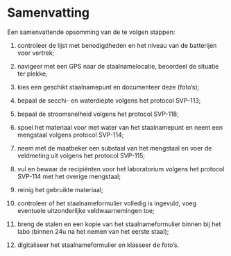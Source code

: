 # Samenvatting

Een samenvattende opsomming van de te volgen stappen:

1.  controleer de lijst met benodigdheden en het niveau van de batterijen voor vertrek;

2.  navigeer met een GPS naar de staalnamelocatie, beoordeel de situatie ter plekke;

3.  kies een geschikt staalnamepunt en documenteer deze (foto's);

4.  bepaal de secchi- en waterdiepte volgens het protocol SVP-113;

5.  bepaal de stroomsnelheid volgens het protocol SVP-118;

6.  spoel het materiaal voor met water van het staalnamepunt en neem een mengstaal volgens protocol SVP-114;

7.  neem met de maatbeker een substaal van het mengstaal en voer de veldmeting uit volgens het protocol SVP-115;

8.  vul en bewaar de recipiënten voor het laboratorium volgens het protocol SVP-114 met het overige mengstaal;

9.  reinig het gebruikte materiaal;

10. controleer of het staalnameformulier volledig is ingevuld, voeg eventuele uitzonderlijke veldwaarnemingen toe;

11. breng de stalen en een kopie van het staalnameformulier binnen bij het labo (binnen 24u na het nemen van het eerste staal);

12. digitaliseer het staalnameformulier en klasseer de foto's.
